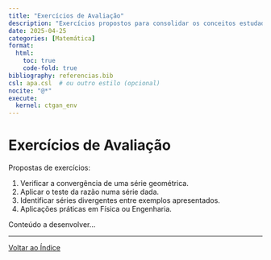 ```yaml
---
title: "Exercícios de Avaliação"
description: "Exercícios propostos para consolidar os conceitos estudados em séries numéricas."
date: 2025-04-25
categories: [Matemática]
format:
  html:
    toc: true
    code-fold: true
bibliography: referencias.bib
csl: apa.csl  # ou outro estilo (opcional)
nocite: "@*"
execute:
  kernel: ctgan_env
---
```



# Exercícios de Avaliação

Propostas de exercícios:

1. Verificar a convergência de uma série geométrica.
2. Aplicar o teste da razão numa série dada.
3. Identificar séries divergentes entre exemplos apresentados.
4. Aplicações práticas em Física ou Engenharia.

Conteúdo a desenvolver...

---

[Voltar ao Índice](index.html)
